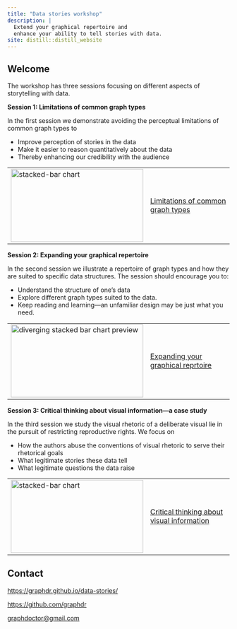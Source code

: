 ```yaml
---
title: "Data stories workshop"
description: |
  Extend your graphical repertoire and 
  enhance your ability to tell stories with data. 
site: distill::distill_website
---
```


## Welcome

The workshop has three sessions focusing on different aspects of storytelling with data. 

**Session 1: Limitations of common graph types**

In the first session we demonstrate avoiding the perceptual limitations of common graph types to    
  
- Improve perception of stories in the data
- Make it easier to reason quantitatively about the data
- Thereby enhancing our credibility with the audience

<table>
  <tr>
    <td><img src="images/stacked-bar-preview.png" alt="stacked-bar chart" style="width:300px;height:165px"></td>
    <td>[Limitations of common graph types](session1.html)</td>
  </tr>
</table>

**Session 2: Expanding your graphical repertoire**

In the second session we illustrate a repertoire of graph types and how they are suited to specific data structures. The session should encourage you to: 

- Understand the structure of one's data
- Explore different graph types suited to the data. 
- Keep reading and learning&mdash;an unfamiliar design may be just what you need.

<table>
  <tr>
    <td><img src="images/diverging-stacked-bar-preview.png" alt="diverging stacked bar chart preview" style="width:300px;height:165px"></td>
    <td>[Expanding your graphical reprtoire](session2.html)</td>
  </tr>
</table>

**Session 3: Critical thinking about visual information&mdash;a case study** 

In the third session we study the visual rhetoric of a deliberate visual lie in the pursuit of restricting reproductive rights. We focus on 

- How the authors abuse the conventions of visual rhetoric to serve their rhetorical goals  
- What legitimate stories these data tell
- What legitimate questions the data raise 

<table>
  <tr>
    <td><img src="images/intro-3.png" alt="stacked-bar chart" style="width:300px;height:165px"></td>
    <td>[Critical thinking about visual information](session3.html)</td>
  </tr>
</table>


## Contact

<https://graphdr.github.io/data-stories/>

<https://github.com/graphdr>

<a href="mailto:graphdoctor@gmail.com">graphdoctor@gmail.com</a>

